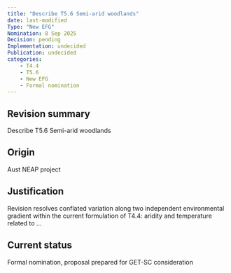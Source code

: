 ```yaml
---
title: "Describe T5.6 Semi-arid woodlands"
date: last-modified
Type: "New EFG"
Nomination: 8 Sep 2025
Decision: pending
Implementation: undecided
Publication: undecided
categories: 
    - T4.4
    - T5.6
    - New EFG
    - Formal nomination
---
```


## Revision summary

Describe T5.6 Semi-arid woodlands	

## Origin 

Aust NEAP project

## Justification

Revision resolves conflated variation along two independent environmental gradient within the current formulation of T4.4: aridity and temperature related to ...

## Current status

Formal nomination, proposal prepared for GET-SC consideration